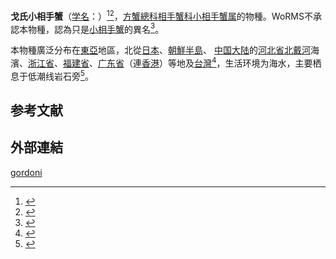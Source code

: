 {{Speciesbox
| name = 戈氏小相手蟹<br />''Nanosesarma gordoni''
| status = 
| status_system = 
| image = 
| genus = Nanosesarma
| species = gordoni
| authority = Shen, 1935
}}

'''戈氏小相手蟹'''（[[学名|学名]]：{{lang|la|''Nanosesarma gordoni''}}）<ref>{{cite web |url=http://taibif.tw/zh/catalogue_of_life/page/476d-4e66-5224-2a8c-61a1-8b5f-c9a3-c874-namecode-311123?order=solr_document&sort=desc&qt-section_quicktabs=5 |title=''Nanosesarma gordoni'' Shen, 1935 戈氏小相手蟹 |language=zh-hant |accessdate=2014-08-05 |archive-date=2014-08-11 |archive-url=https://web.archive.org/web/20140811165429/http://taibif.tw/zh/catalogue_of_life/page/476d-4e66-5224-2a8c-61a1-8b5f-c9a3-c874-namecode-311123?order=solr_document&sort=desc&qt-section_quicktabs=5 |dead-url=no }}</ref><ref>{{TaiBNET |id=311123 | binomial = Nanosesarma gordoni Shen, 1935 | zh = 戈氏小相手蟹 |accessdate=2014-08-05 }}</ref>，[[方蟹總科|方蟹總科]][[相手蟹科|相手蟹科]][[小相手蟹属|小相手蟹属]]的物種。WoRMS不承認本物種，認為只是[[小相手蟹|小相手蟹]]的異名<ref name=WoRMS_455463>{{cite WoRMS |author=Davie, P. |year=2012 |title=Sesarma (Sesarma) gordoni Shen, 1935 |id=455463 |date=2012-02-25}}</ref>。

本物種廣泛分布在[[東亞|東亞]]地區，北從[[日本|日本]]、[[朝鮮半島|朝鮮半島]]、
[[中国大陆|中国大陆]]的[[河北省|河北省]][[北戴河|北戴河]]海濱、[[浙江省|浙江省]]、[[福建省|福建省]]、[[广东省|广东省]]（連[[香港|香港]]）等地及[[台灣|台灣]]<ref>{{cite web |url=http://species-identification.org/species.php?species_group=crabs_of_japan&id=1721 |title=Marine Species Identification Portal : Nanosesarma gordoni |language=en |accessdate=2014-08-05 |archive-date=2021-02-13 |archive-url=https://web.archive.org/web/20210213161614/http://species-identification.org/species.php?species_group=crabs_of_japan&id=1721 |dead-url=no }}</ref>，生活环境为海水，主要栖息于低潮线岩石旁<ref name='id12004'>{{cite web| url =http://www.bioinfo.cn/db05/BjdwSpecies.php?action=view&id=12004| title =小相手蟹| work =《中国动物物种编目数据库》| publisher =中国科学院微生物研究所| author =中国科学院动物研究所| accessdate =2009-04-28| archive-date =2016-03-05| archive-url =https://web.archive.org/web/20160305034203/http://www.bioinfo.cn/db05/BjdwSpecies.php?action=view&id=12004| dead-url =yes}}</ref>。

== 参考文献 ==
{{reflist}}

==外部連結==
{{wikispecies|Nanosesarma gordoni|''Nanosesarma gordoni''}}
{{Taxonbar|from=Q40528338}}

[[Category:小相手蟹属|gordoni]]


{{螃蟹小作品}}